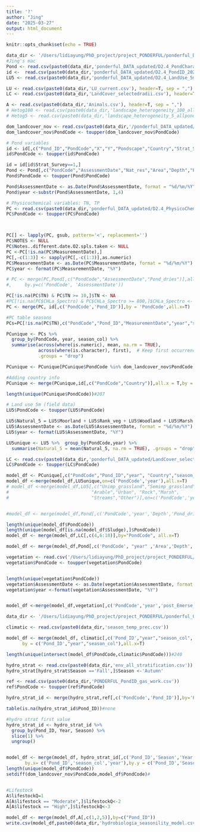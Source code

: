 ```yaml
---
title: '?'
author: "Jing"
date: "2025-03-27"
output: html_document
---
```


```r
knitr::opts_chunk$set(echo = TRUE)
```

```r
data_dir <- '/Users/lidiayung/PhD_project/project_PONDERFUL/ponderful_DATA/'
#Jing's mac
Pond <- read.csv(paste0(data_dir,'ponderful_DATA_updated/D2.4_PondCharacteristics_20240607.csv'))
id <-  read.csv(paste0(data_dir,'ponderful_DATA_updated/D2.4_PondID_20240124.csv'))
LU5 <- read.csv(paste0(data_dir,'ponderful_DATA_updated/D2.4_LandUse_5m_20240516.csv'), header=T, sep = ",")

LU <- read.csv(paste0(data_dir,'LU_current.csv'), header=T, sep = ",")
LC <- read.csv(paste0(data_dir,'LandCover_selectedradii.csv'), header=T, sep = ",")

A <- read.csv(paste0(data_dir,'Animals.csv'), header=T, sep = ",")
# Hetog100 <- read.csv(paste0(data_dir,'landscape_heterogeneity_100_allponds.csv'), header=T, sep = ",")
# Hetog5 <- read.csv(paste0(data_dir,'landscape_heterogeneity_5_allponds.csv'), header=T, sep = ",")

dom_landcover_nov <- read.csv(paste0(data_dir,'/ponderful_DATA_updated/PhyChe_XY_landcover_nov.txt'))
dom_landcover_nov$PondCode <- toupper(dom_landcover_nov$PondCode)
```

```r
# Pond variables
id <- id[,c("Pond_ID","PondCode","X","Y","Pondscape","Country","Strat_Survey","Resampling")]
id$PondCode <- toupper(id$PondCode)

id = id[id$Strat_Survey==1,]
Pond <- Pond[,c("PondCode","AssessmentDate","Nat_res","Area","Depth","Pond_dries","Rel_waterlev","PVI","Area")]
Pond$PondCode <- toupper(Pond$PondCode)

Pond$AssessmentDate <- as.Date(Pond$AssessmentDate, format = "%d/%m/%Y")
Pond$year <-substr(Pond$AssessmentDate, 1,4)
```


```r
# Physicochemical variables: TN, TP
PC <- read.csv(paste0(data_dir,'ponderful_DATA_updated/D2.4_PhysicoChemistry_20240516.csv'))
PC$PondCode <- toupper(PC$PondCode)



PC[] <- lapply(PC, gsub, pattern='<', replacement='')
PC$NOTES <- NULL
PC$Notes..different.date.O2.spls.taken <- NULL
PC <-PC[!is.na(PC$MeasurementDate),]
PC[,-c(1:3)] <- sapply(PC[,-c(1:3)],as.numeric)
PC$MeasurementDate <- as.Date(PC$MeasurementDate, format = "%d/%m/%Y")
PC$year <- format(PC$MeasurementDate, "%Y")

# PC <- merge(PC,Pond[,c("PondCode","AssessmentDate","Pond_dries")],all.x = T,by.x = c('PondCode', 'MeasurementDate'),
#,     by.y=c('PondCode', 'AssessmentDate'))

PC[!is.na(PC$TN) & PC$TN >= 10,]$TN <- NA
#PC[!is.na(PC$CHLa_Spectro) & PC$CHLa_Spectro >= 800,]$CHLa_Spectro <- NA
PC <- merge(PC, id[,c('PondCode','Pond_ID')],by = 'PondCode',all.x=T)

#PC table seasons
PCs=PC[!is.na(PC$TN),c("PondCode","Pond_ID","MeasurementDate","year","season_col","Sludge","TN","TP" )]

PCunique <- PCs %>% 
  group_by(PondCode, year, season_col) %>%
  summarise(across(where(is.numeric), mean, na.rm = TRUE), 
            across(where(is.character), first),  # Keep first occurrence of character columns
            .groups = "drop")

PCunique <- PCunique[PCunique$PondCode %in% dom_landcover_nov$PondCode,]#remove fish ponds etc

#Adding country info
PCunique <- merge(PCunique,id[,c("PondCode","Country")],all.x = T,by = 'PondCode')

length(unique(PCunique$PondCode))#207
```


```r
# Land use 5m (field data)
LU5$PondCode <- toupper(LU5$PondCode)

LU5$Natural_5 = LU5$Moorland + LU5$Rank_veg + LU5$Woodland + LU5$Marsh + LU5$Other
LU5$AssessmentDate <- as.Date(LU5$AssessmentDate, format = "%d/%m/%Y")
LU5$year <- format(LU5$AssessmentDate, "%Y")

LU5unique <- LU5 %>%  group_by(PondCode,year) %>%
  summarise(Natural_5 = mean(Natural_5, na.rm = TRUE), .groups = "drop")
```

```r
LC <- read.csv(paste0(data_dir,'ponderful_DATA_updated/LandCover_selectedradii.csv'), header=T, sep = ",")
LC$PondCode <- toupper(LC$PondCode)


```


```r
model_df <- PCunique[,c("PondCode","Pond_ID","year", "Country","season_col","Sludge","TN","TP")]
model_df <-merge(model_df,LU5unique,on=c('PondCode','year'),all.x=T)
# model_df <-merge(model_df,LU5[,c("Unimp_grassland","Semimp_grassland", "Imp_grassland",  
#                               "Arable","Urban", "Rock","Marsh",
#                               "Streams","Other")],on=c('PondCode','year'),all.x=T)


#model_df <- merge(model_df,Pond[,c('PondCode','year','Depth','Pond_dries')],on=c('PondCode','year'),all.x=T)

length(unique(model_df$PondCode))
length(unique(model_df[is.na(model_df$Sludge),]$PondCode))
model_df <- merge(model_df,LC[,c(4,6:10)],by="PondCode", all.x=T) 

model_df <- merge(model_df,Pond[,c('PondCode', "year" ,'Area','Depth','Pond_dries')],by=c('PondCode','year'),all.x=T)
```

```r
vegetation <- read.csv('/Users/lidiayung/PhD_project/project_PONDERFUL/ponderful_OUTPUT/ponderful_seasonility/D2.4_PondCharacteristics_vegetation_post_Emerse_pond.csv',header=T, sep = ";")
vegetation$PondCode <- toupper(vegetation$PondCode)


length(unique(vegetation$PondCode))
vegetation$AssessmentDate <- as.Date(vegetation$AssessmentDate, format = "%d/%m/%Y")
vegetation$year <-format(vegetation$AssessmentDate, "%Y")


model_df <-merge(model_df,vegetation[,c('PondCode','year','post_Emerse_pond')],on=c('PondCode','year'),all.x=T)
```


```r
data_dir <- '/Users/lidiayung/PhD_project/project_PONDERFUL/ponderful_OUTPUT/ponderful_seasonility/'

climatic <- read.csv(paste0(data_dir,'season_temp_prec.csv'))

model_df <- merge(model_df, climatic[,c('Pond_ID',"year","season_col",'MeanT','sum_P')],
      by = c('Pond_ID',"year","season_col"),all.x=T)

length(unique(intersect(model_df$PondCode,climatic$PondCode)))#240
```


```r
hydro_strat <- read.csv(paste0(data_dir,'env_all_stratification.csv'))
hydro_strat[hydro_strat$Season =='Fall',]$Season <-'Autumn'

ref <- read.csv(paste0(data_dir,'PONDERFUL_PondID_gas_work.csv'))
ref$PondCode <- toupper(ref$PondCode)

hydro_strat_id <- merge(hydro_strat,ref[,c('PondCode','Pond_ID')],by='PondCode',all.x=T)

table(is.na(hydro_strat_id$Pond_ID))#none

#hydro strat first value
hydro_strat_id <- hydro_strat_id %>%
  group_by(Pond_ID, Year, Season) %>%
  slice(1) %>%
  ungroup()


model_df <- merge(model_df, hydro_strat_id[,c('Pond_ID','Season','Year','Strat')],
       by.x= c('Pond_ID','season_col','year'),by.y = c('Pond_ID','Season','Year'),all.x=T)
length(unique(model_df$PondCode))
setdiff(dom_landcover_nov$PondCode,model_df$PondCode)#


#Lifestock
A$lifestockQ=1
A[A$lifestock == "Moderate",]$lifestockQ<-2
A[A$lifestock == "High",]$lifestockQ<-3

model_df <- merge(model_df,A[,c(1,2,5)],by=c("Pond_ID"))
write.csv(model_df,paste0(data_dir,'hydrobiologia_seasonility_model.csv'))
```

